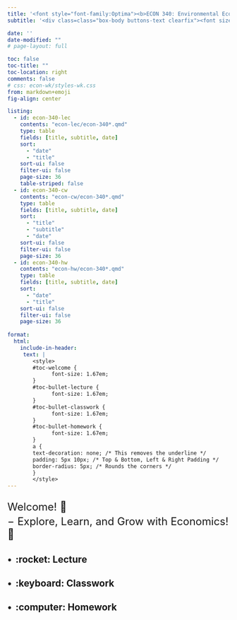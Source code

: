 ```yaml
---
title: '<font style="font-family:Optima"><b>ECON 340: Environmental Economics, Fall 2025</b></font>'
subtitle: '<div class=class="box-body buttons-text clearfix"><font size="5"><ul style="list-style-type: none;"><li><b>Instructor: Byeong-Hak Choe</b> <b>(</b><a href="mailto:bchoe@geneseo.edu" class="about-link" rel="" target=""><i class="bi bi-envelope"></i><span class="about-link-text"> Email</span></a></span></a><b>)</b></li></ul></font></div>'

date: ''
date-modified: "" 
# page-layout: full

toc: false
toc-title: ""
toc-location: right
comments: false
# css: econ-wk/styles-wk.css
from: markdown+emoji
fig-align: center

listing: 
  - id: econ-340-lec
    contents: "econ-lec/econ-340*.qmd"
    type: table
    fields: [title, subtitle, date]
    sort: 
      - "date"
      - "title"
    sort-ui: false
    filter-ui: false
    page-size: 36
    table-striped: false
  - id: econ-340-cw
    contents: "econ-cw/econ-340*.qmd"
    type: table
    fields: [title, subtitle, date]
    sort: 
      - "title"
      - "subtitle"
      - "date"
    sort-ui: false
    filter-ui: false
    page-size: 36
  - id: econ-340-hw
    contents: "econ-hw/econ-340*.qmd"
    type: table
    fields: [title, subtitle, date]
    sort: 
      - "date"
      - "title"
    sort-ui: false
    filter-ui: false
    page-size: 36
    
format: 
  html:
    include-in-header:
     text: |
        <style>
        #toc-welcome {
              font-size: 1.67em;
        }
        #toc-bullet-lecture {
              font-size: 1.67em;
        }
        #toc-bullet-classwork {
              font-size: 1.67em;
        }
        #toc-bullet-homework {
              font-size: 1.67em;
        }
        a {
        text-decoration: none; /* This removes the underline */
        padding: 5px 10px; /* Top & Bottom, Left & Right Padding */
        border-radius: 5px; /* Rounds the corners */
        }
        </style>
---
```





<div style="display:block; margin:25px;"></div>

<font size = "5">Welcome! 👋 </font>

<div style="display:block; margin:-10px;"></div>

<font size = "5">$-$ Explore, Learn, and Grow with Economics! 🌟</font>

<div style="display:block; margin:5px;"></div>





## $\bullet\,$ :rocket: Lecture

:::{#econ-340-lec}
:::


## $\bullet\,$ :keyboard: Classwork

:::{#econ-340-cw}
:::

## $\bullet\,$ :computer: Homework

:::{#econ-340-hw}
:::


